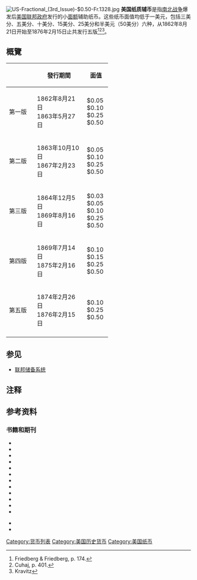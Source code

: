 [[File:US-Fractional_(3rd_Issue)-$0.50-Fr.1328.jpg|right]]
'''美国纸质辅币'''是指[[南北战争|南北战争]]爆发后[[美国联邦政府|美国联邦政府]]发行的小[[面额|面额]]辅助纸币。这些纸币面值均低于一美元，包括三美分、五美分、十美分、15美分、25美分和半美元（50美分）六种，从1862年8月21日开始至1876年2月15日止共发行五版<ref name="Friedberg174">Friedberg & Friedberg, p. 174.</ref><ref>Cuhaj, p. 401.</ref><ref name="Kravitz">Kravitz</ref>。

== 概覽 ==
{| class="wikitable"
|+ 
|-
! scope="col" style="width:60px;"| 
! scope="col" style="width:120px;"| 發行期間
! scope="col" style="width:50px;"| 面值
|-
|data-sort-value="1"|第一版<!--21-Aug-1862 to 27-May-1863-->
|data-sort-value="1862-08-21"|1862年8月21日<br />1863年5月27日
|$0.05<br />$0.10<br />$0.25<br />$0.50
|-
|data-sort-value="2"|第二版<!--10-Oct-1863 to 23-Feb-1867-->
|data-sort-value="1863-10-01"|1863年10月10日<br />1867年2月23日
|$0.05<br />$0.10<br />$0.25<br />$0.50
|-
|data-sort-value="3"|第三版<!--05-Dec-1864 to 16-Aug-1869-->
|data-sort-value="1864-12-05"|1864年12月5日<br />1869年8月16日 
|$0.03<br />$0.05<br />$0.10<br />$0.25<br />$0.50
|-
|data-sort-value="4"|第四版<!--14-Jul-1869 to 16-Feb-1875-->
|data-sort-value="1869-07-14"|1869年7月14日<br />1875年2月16日
|$0.10<br />$0.15<br />$0.25<br />$0.50
|-
|data-sort-value="5"|第五版<!--26-Feb-1874 to 15-Feb-1876-->
|data-sort-value="1874-02-26"|1874年2月26日<br />1876年2月15日
|$0.10<br />$0.25<br />$0.50
|-
|}

== 参见 ==
{{Portal|钱币学|美国}}
*[[联邦储备系统|联邦储备系统]]

== 注释 ==
{{Reflist|27em}}

== 参考资料 ==
=== 书籍和期刊 ===
{{refbegin}}
*{{cite journal | last = Anderson | first = George L. | year = 1939 | title = The proposed resumption of silver payments in 1873 | url = https://archive.org/details/sim_pacific-historical-review_1939-09_8_3/page/301 | journal = Pacific Historical Review | volume = 8 | issue = 3 | pages = 301–316 | publisher = University of California Press | doi = 10.2307/3633807 | jstor = 3633807}}
*{{cite book | last1 = Blake | first1 = George Herbert | year = 1908 | title = United States paper money | volume = | publisher = George H. Blake | url = https://archive.org/details/unitedstatespap00blakgoog | page = [https://archive.org/details/unitedstatespap00blakgoog/page/n38 32] | accessdate = 2020-08-15}}{{subscription}}
*{{cite book | last = Cuhaj | first = George S. | year = 2012 | title = Standard Catalog of United States Paper Money | url = https://archive.org/details/standardcatalogo0000unse_x8l4 | page = [https://archive.org/details/standardcatalogo0000unse_x8l4/page/407 407] | publisher = Krause Publications | location = Iola, WI | edition = 31 | isbn = 978-1-4402-3087-5}}
*{{cite book | last1 = Friedberg | first1 = Arthur L. | last2 = Friedberg | first2 = Ira S. | year = 2010 | title = Paper Money of the United States: A Complete Illustrated Guide With Valuations | publisher = Coin & Currency Institute | url = https://books.google.com.tw/books?id=eMFWoWl2UYkC&pg=PA182&redir_esc=y#v=onepage&q&f=false | accessdate = 2020-08-15 | edition = 19th | isbn = 978-0-87184-519-1}}
*{{cite book | last = Knox | first = John Jay | year = 1888 | title = United States Notes: A history of the various issues of paper money by the government of the United States | publisher = Charles Scribner’s Sons | edition = 3rd}}
*{{cite book | last = Kravitz | first = Robert J. | year = 2012 | title = A collector's guide to postage & fractional currency: The pocket change of the Union | publisher = Coin & Currency Institute | edition = 2nd | isbn = 978-087184-204-6}}
*{{cite journal | last = Mitchell | first = Wesley C. | year = 1902 | title = The circulating medium during the Civil War | journal = Journal of Political Economy | volume = 10 | issue = 4 | pages = 537–574 | publisher = The University of Chicago Press | doi = 10.1086/250880 | jstor = 1820246 | url = https://zenodo.org/record/1431297}}
*{{cite book | last = Mitchell | first = Wesley C. | year = 1903 | title = A history of the greenbacks | publisher = The University of Chicago Press | url = https://archive.org/details/ahistorygreenba03mitcgoog | accessdate = 2020-08-15}}{{subscription}}
*{{cite book | author = National Monetary Commission | year = 1911 | title = Financial laws of the United States 1778–1909 | publisher = Express Printing Co. | location = Washington, DC. | accessdate = 2020-08-15 |url= https://books.google.com.tw/books?id=MYpEAQAAIAAJ&pg=PA191&redir_esc=y#v=onepage}}{{subscription}}
*{{cite journal | last = Reed | first = Fred | year = 2012 | title = One hundred and fifty summers ago Civil War postage stamp envelopes circulated as small change | journal = Paper Money | volume = 280 | issue = 07/08 | pages = 298–304 | publisher = Society of Paper Money Collectors}}
*{{cite book | last = Rothbard | first = Murray N. | year = 2002 | title = A History of Money and Banking in the United States – The Colonial Era to World War II | publisher = Ludwig von Mises Institute | location = Auburn, AL | url = https://books.google.com.tw/books?id=jA9UAZ2fKeoC&lpg=PA126&dq=spencer+clark+fractional&pg=PA126&redir_esc=y#v=onepage&q=spencer%20clark%20fractional&f=false | accessdate = 2020-08-15 | isbn = 0-945466-33-1}}
*{{cite book | last = Spaulding | first = Elbridge G. | year = 1869 | title = History of the Legal Tender Paper Money issued during the Great Rebellion | pages = [https://archive.org/details/aresourcewarcre01spaugoog/page/n173 165]–166 | publisher = Express Printing Co. | location = Buffalo, NY | url = https://archive.org/details/aresourcewarcre01spaugoog | accessdate = 2020-08-15 | edition = 2nd | isbn = 978-087184-204-6}}{{subscription}}
{{refend}}
*{{cite journal | last = Lera | first = Thomas | year = 2011 | title = In the National Postal Museum: Postage and Fractional Currency | journal = Collectors Club Philatelist | volume = 90 | issue = 4 | pages = 235–237}}
*{{cite news | last = Wakeman | first = Abram | title = The Postage Stamp Currency; Statement of City Postmaster Wakeman in Reference to Defaced Postage Stamps | newspaper = The New York Times | date = 1862-10-11 | url = https://www.nytimes.com/1862/10/11/archives/the-postage-stamp-currency-statement-of-city-postmaster-wakeman-in.html | accessdate = 2020-08-15 | page = 8 | publisher = The New York Times Company | deadurl = no | archiveurl = https://web.archive.org/web/20191010233128/https://www.nytimes.com/1862/10/11/archives/the-postage-stamp-currency-statement-of-city-postmaster-wakeman-in.html | archivedate = 2019-10-10}}
{{refend}}
{{旧版美国纸币与硬币}}

[[Category:货币列表|Category:货币列表]]
[[Category:美国历史货币|Category:美国历史货币]]
[[Category:美国纸币|Category:美国纸币]]